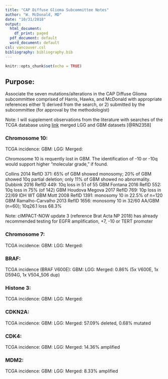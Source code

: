 ```yaml
---
title: "CAP Diffuse Glioma Subcommittee Notes"
author: "W. McDonald, MD"
date: "10/31/2018"
output:
  html_document:
    df_print: paged
  pdf_document: default
  word_document: default
csl: vancouver.csl
bibliography: bibliography.bib
---
```


```r
knitr::opts_chunk$set(echo = TRUE)
```

## Purpose: 

Associate the seven mutations/alterations in the CAP Diffuse Glioma subcommittee comprised of Harris, Hawks, and McDonald with appropriate references either 1) derived from the search, or 2) submitted by the subcommittee (for approval by the methodologist)

Note: I will supplement observations from the literature with searches of the TCGA database using [link](cbioportal.org) merged LGG and GBM datasets 
[@RN2358]

### Chromosome 10:
TCGA incidence:
GBM: 
LGG: 
Merged:

Chromosome 10 is requently lost in GBM. The identification of -10 or -10q would support higher "molecular grade," if found.

Collins 2014 RefID 371: 65% of GBM showed monosomy; 20% of GBM showed 10q partial deletion; only 11% of GBM showed no abnormality.
Dubbink 2016 RefID 449: 10q loss in 51 of 55 GBM
Fontana 2016 RefID 552: 10q loss in 75% (of 142) GBM
Houdova Megova 2017 RefID 769: 10p loss in 22/69 IDH WT GBM
Mott 2008 RefID 1391: monosomy 10 in 22.5% of n=120 GBM
Ramalho-Carvalho 2013 RefID 1656: monosomy 10 in 32/60 AA/GBM (n=60); 10q26.1 loss 68.3%

Note: cIMPACT-NOW update 3 (reference Brat Acta NP 2018) has already recommended testing for EGFR amplification, +7, -10 or TERT promoter

### Chromosome 7: 
TCGA incidence:
GBM:
LGG: 
Merged:


### BRAF:
TCGA incidence (BRAF V600E):
GBM:
LGG: 
Merged: 0.86% (5x V600E, 1x D594G, 1x V504_506 dup)


### Histone 3:
TCGA incidence:
GBM:
LGG: 
Merged:


### CDKN2A:
TCGA incidence:
GBM:
LGG: 
Merged: 57.09% deleted, 0.68% mutated


### CDK4: 
TCGA incidence:
GBM:
LGG: 
Merged: 14.36% amplified


### MDM2: 
TCGA incidence:
GBM:
LGG: 
Merged: 8.33% amplified

